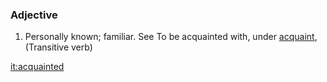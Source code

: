 ===Adjective===
#Personally known; familiar. See To be acquainted with, under [[acquaint]], (Transitive verb)

[[it:acquainted]]